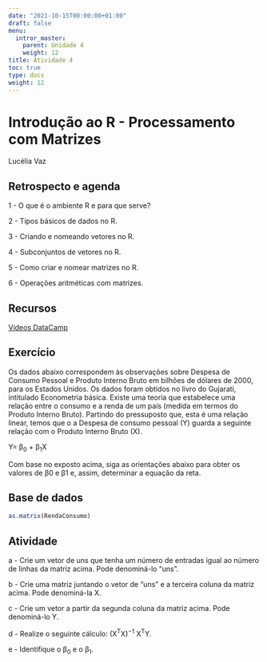 ```yaml
---
date: "2021-10-15T00:00:00+01:00"
draft: false
menu:
  intror_master:
    parent: Unidade 4
    weight: 12
title: Atividade 4
toc: true
type: docs
weight: 12
---
```


# Introdução ao R - Processamento com Matrizes

Lucélia Vaz

## Retrospecto e agenda

1 - O que é o ambiente R e para que serve?

2 - Tipos básicos de dados no R.

3 - Criando e nomeando vetores no R.

4 - Subconjuntos de vetores no R.

5 - Como criar e nomear matrizes no R.

6 - Operações aritméticas com matrizes.

## Recursos

[Vídeos DataCamp](https://youtu.be/SWxoJqTqo08)

## Exercício

Os dados abaixo correspondem às observações sobre Despesa de Consumo Pessoal e Produto Interno Bruto em bilhões de dólares de 2000, para os Estados Unidos. Os dados foram obtidos no livro do Gujarati, intitulado Econometria básica. Existe uma teoria que estabelece uma relação entre o consumo e a renda de um país (medida em termos do Produto Interno Bruto). Partindo do pressuposto que, esta é uma relação linear, temos que o a Despesa de consumo pessoal (Y) guarda a seguinte relação com o Produto Interno Bruto (X).

Y= β~0~ + β~1~X

Com base no exposto acima, siga as orientações abaixo para obter os valores de β0 e β1 e, assim, determinar a equação da reta.

## Base de dados

```r
as.matrix(RendaConsumo)
```

## Atividade

a - Crie um vetor de uns que tenha um número de entradas igual ao número de linhas da matriz acima. Pode denominá-lo "uns".

b - Crie uma matriz juntando o vetor de "uns" e a terceira coluna da matriz acima. Pode denominá-la X.

c - Crie um vetor a partir da segunda coluna da matriz acima. Pode denominá-lo Y.

d - Realize o seguinte cálculo: (X^T^X)^−1^ X^T^Y.

e - Identifique o β~0~ e o β~1~.
